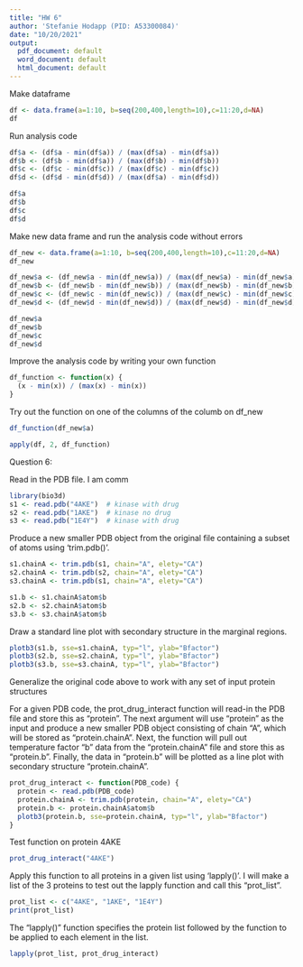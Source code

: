 ```yaml
---
title: "HW 6"
author: 'Stefanie Hodapp (PID: A53300084)'
date: "10/20/2021"
output:
  pdf_document: default
  word_document: default
  html_document: default
---
```


Make dataframe 

```r
df <- data.frame(a=1:10, b=seq(200,400,length=10),c=11:20,d=NA)
df
```

Run analysis code 

```r
df$a <- (df$a - min(df$a)) / (max(df$a) - min(df$a))
df$b <- (df$b - min(df$a)) / (max(df$b) - min(df$b))
df$c <- (df$c - min(df$c)) / (max(df$c) - min(df$c))
df$d <- (df$d - min(df$d)) / (max(df$a) - min(df$d))

df$a
df$b
df$c
df$d
```

Make new data frame and run the analysis code without errors
```r
df_new <- data.frame(a=1:10, b=seq(200,400,length=10),c=11:20,d=NA)
df_new
```

```r
df_new$a <- (df_new$a - min(df_new$a)) / (max(df_new$a) - min(df_new$a))
df_new$b <- (df_new$b - min(df_new$b)) / (max(df_new$b) - min(df_new$b))
df_new$c <- (df_new$c - min(df_new$c)) / (max(df_new$c) - min(df_new$c))
df_new$d <- (df_new$d - min(df_new$d)) / (max(df_new$d) - min(df_new$d))

df_new$a
df_new$b
df_new$c
df_new$d
```
Improve the analysis code by writing your own function

```r
df_function <- function(x) {
  (x - min(x)) / (max(x) - min(x))
}
```

Try out the function on one of the columns of the columb on df_new
```r
df_function(df_new$a)
```

```r
apply(df, 2, df_function)
```

Question 6:

Read in the PDB file. I am comm

```r
library(bio3d)
s1 <- read.pdb("4AKE")  # kinase with drug
s2 <- read.pdb("1AKE")  # kinase no drug
s3 <- read.pdb("1E4Y")  # kinase with drug
```
Produce a new smaller PDB object from the original file containing a subset of atoms using 'trim.pdb()'. 

```r
s1.chainA <- trim.pdb(s1, chain="A", elety="CA")
s2.chainA <- trim.pdb(s2, chain="A", elety="CA")
s3.chainA <- trim.pdb(s1, chain="A", elety="CA")
```

```r
s1.b <- s1.chainA$atom$b
s2.b <- s2.chainA$atom$b
s3.b <- s3.chainA$atom$b
```

Draw a standard line plot with secondary structure in the marginal regions. 

```r
plotb3(s1.b, sse=s1.chainA, typ="l", ylab="Bfactor")
plotb3(s2.b, sse=s2.chainA, typ="l", ylab="Bfactor")
plotb3(s3.b, sse=s3.chainA, typ="l", ylab="Bfactor")
```
Generalize the original code above to work with any set of input protein structures

For a given PDB code, the prot_drug_interact function will read-in the PDB file and store this as "protein". The next argument will use "protein" as the input and produce a new smaller PDB object consisting of chain "A", which will be stored as "protein.chainA". Next, the function will pull out temperature factor "b" data from the "protein.chainA" file and store this as "protein.b". Finally, the data in "protein.b" will be plotted as a line plot with secondary structure "protein.chainA".

```r
prot_drug_interact <- function(PDB_code) {
  protein <- read.pdb(PDB_code)
  protein.chainA <- trim.pdb(protein, chain="A", elety="CA")
  protein.b <- protein.chainA$atom$b
  plotb3(protein.b, sse=protein.chainA, typ="l", ylab="Bfactor")
}
```

Test function on protein 4AKE

```r
prot_drug_interact("4AKE")
```

Apply this function to all proteins in a given list using 'lapply()'. I will make a list of the 3 proteins to test out the lapply function and call this "prot_list". 

```r
prot_list <- c("4AKE", "1AKE", "1E4Y")
print(prot_list)
```

The "lapply()" function specifies the protein list followed by the function to be applied to each element in the list. 
```r
lapply(prot_list, prot_drug_interact)
```

